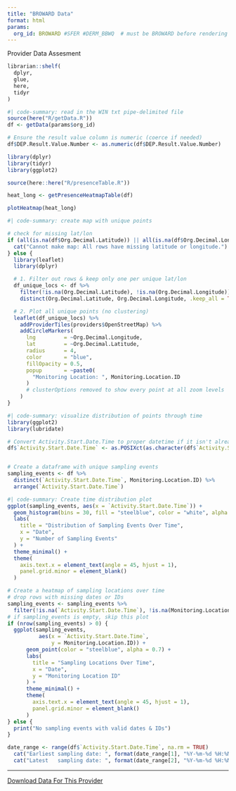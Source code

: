 ```yaml
---
title: "BROWARD Data"
format: html
params: 
  org_id: BROWARD #SFER #DERM_BBWQ  # must be BROWARD before rendering
---
```


Provider Data Assesment

```R
librarian::shelf(
  dplyr,
  glue,
  here,
  tidyr
)
```

```R
#| code-summary: read in the WIN txt pipe-delimited file
source(here("R/getData.R"))
df <- getData(params$org_id)

# Ensure the result value column is numeric (coerce if needed)
df$DEP.Result.Value.Number <- as.numeric(df$DEP.Result.Value.Number)
```

```R
library(dplyr)
library(tidyr)
library(ggplot2)

source(here::here("R/presenceTable.R"))

heat_long <- getPresenceHeatmapTable(df)
```

```R
plotHeatmap(heat_long)
```


```R
#| code-summary: create map with unique points

# check for missing lat/lon
if (all(is.na(df$Org.Decimal.Latitude)) || all(is.na(df$Org.Decimal.Longitude))) {
  cat("Cannot make map: All rows have missing latitude or longitude.")
} else {
  library(leaflet)
  library(dplyr)

  # 1. Filter out rows & keep only one per unique lat/lon
  df_unique_locs <- df %>%
    filter(!is.na(Org.Decimal.Latitude), !is.na(Org.Decimal.Longitude)) %>%
    distinct(Org.Decimal.Latitude, Org.Decimal.Longitude, .keep_all = TRUE)

  # 2. Plot all unique points (no clustering)
  leaflet(df_unique_locs) %>%
    addProviderTiles(providers$OpenStreetMap) %>%
    addCircleMarkers(
      lng         = ~Org.Decimal.Longitude,
      lat         = ~Org.Decimal.Latitude,
      radius      = 4,
      color       = "blue",
      fillOpacity = 0.5,
      popup       = ~paste0(
        "Monitoring Location: ", Monitoring.Location.ID
      )
      # clusterOptions removed to show every point at all zoom levels
    )
}
```

```R
#| code-summary: visualize distribution of points through time
library(ggplot2)
library(lubridate)

# Convert Activity.Start.Date.Time to proper datetime if it isn't already
df$`Activity.Start.Date.Time` <- as.POSIXct(as.character(df$`Activity.Start.Date.Time`), format = "%m/%d/%Y %H:%M:%S")


# Create a dataframe with unique sampling events
sampling_events <- df %>%
  distinct(`Activity.Start.Date.Time`, Monitoring.Location.ID) %>%
  arrange(`Activity.Start.Date.Time`)
```

```R
#| code-summary: Create time distribution plot
ggplot(sampling_events, aes(x = `Activity.Start.Date.Time`)) +
  geom_histogram(bins = 30, fill = "steelblue", color = "white", alpha = 0.7) +
  labs(
    title = "Distribution of Sampling Events Over Time",
    x = "Date",
    y = "Number of Sampling Events"
  ) +
  theme_minimal() +
  theme(
    axis.text.x = element_text(angle = 45, hjust = 1),
    panel.grid.minor = element_blank()
  )

```

```R
# Create a heatmap of sampling locations over time
# drop rows with missing dates or IDs
sampling_events <- sampling_events %>%
  filter(!is.na(`Activity.Start.Date.Time`), !is.na(Monitoring.Location.ID))
# if sampling_events is empty, skip this plot
if (nrow(sampling_events) > 0) {
  ggplot(sampling_events, 
          aes(x = `Activity.Start.Date.Time`, 
              y = Monitoring.Location.ID)) +
      geom_point(color = "steelblue", alpha = 0.7) +
      labs(
        title = "Sampling Locations Over Time",
        x = "Date",
        y = "Monitoring Location ID"
      ) +
      theme_minimal() +
      theme(
        axis.text.x = element_text(angle = 45, hjust = 1),
        panel.grid.minor = element_blank()
      )
} else {
  print("No sampling events with valid dates & IDs")
}
```

```R
date_range <- range(df$`Activity.Start.Date.Time`, na.rm = TRUE)
  cat("Earliest sampling date: ", format(date_range[1], "%Y-%m-%d %H:%M:%S"), "\n")
  cat("Latest   sampling date: ", format(date_range[2], "%Y-%m-%d %H:%M:%S"), "\n")
```

-----------

[Download Data For This Provider](`{r} glue("../data/WIN/_WIN_WAVES_OTIS_{params$org_id}.txt")`)
